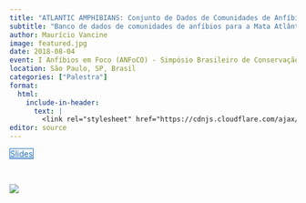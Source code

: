 ```yaml
---
title: "ATLANTIC AMPHIBIANS: Conjunto de Dados de Comunidades de Anfíbios da Mata Atlântica"
subtitle: "Banco de dados de comunidades de anfíbios para a Mata Atlântica."
author: Maurício Vancine
image: featured.jpg
date: 2018-08-04
event: I Anfíbios em Foco (ANFoCO) - Simpósio Brasileiro de Conservação de Anfíbios
location: São Paulo, SP, Brasil
categories: ["Palestra"]
format:
  html:
    include-in-header: 
      text: |
        <link rel="stylesheet" href="https://cdnjs.cloudflare.com/ajax/libs/font-awesome/6.5.0/css/all.min.css">
editor: source
---
```


<div class="mt-4 d-flex flex-row flex-wrap gap-1 justify-content-left justify-content-sm-start" role="group" aria-label="Links">
  <a href="https://mauriciovancine.github.io/slides/slides-enm-esalq/slides-enm-esalq.pdf" class="btn btn-custom text-capitalize" target="_blank"><i class="fas fa-images me-1"></i>Slides</a>
</div>

<style>
  .btn-custom {
    background-color: white;
    border: 1px solid #1c6cbe; /* Borda azul */
    color: #1c6cbe; /* Texto azul */
    transition: background-color 0.3s, color 0.3s;
  }
  .btn-custom:hover {
    background-color: #1c6cbe; /* Cor de fundo azul ao passar o mouse */
    color: white; /* Texto branco */
  }
</style>

<br>

![](featured.jpg)
